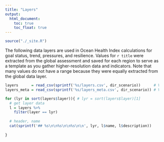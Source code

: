 ```yaml
---
title: "Layers"
output:
  html_document:
    toc: true
    toc_float: true
---
```


```r
source("./_site.R")
```

The following data layers are used in Ocean Health Index calculations for goal status, trend, pressures, and resilience. Values for `r title` were extracted from the global assessment and saved for each region to serve as a template as you gather higher-resolution data and indicators. Note that many values do not have a range because they were equally extracted from the global data layer.

```r
layers      = read_csv(sprintf('%s/layers.csv', dir_scenario))      # View(layers)
layers_meta = read_csv(sprintf('%s/layers_meta.csv', dir_scenario)) # View(layers_meta)

for (lyr in sort(layers$layer)){ # lyr = sort(layers$layer)[1]
  # get layer data
  l = layers %>% 
    filter(layer == lyr)
  
  # header, name
  cat(sprintf('## %s\n\n%s\n\n%s\n\n', lyr, l$name, l$description))
  
}
```

<!-- ## alien_species -->

<!-- Alien species -->

<!-- | metadata          | value                                                                | -->
<!-- |-------------------|----------------------------------------------------------------------| -->
<!-- | filename          | alien_species_gl2014.csv                                                   | -->
<!-- | value units       | resilience score                                                      | -->
<!-- | value range       | 0.5 to 1                               | -->
<!-- | global extraction | equal: global resilience data were applied equally to all regions. | -->

<!-- <p>The number and type of invasive and harmful invasive species in each marine ecoregion (Molnar et al. 2008). </p> -->

<!-- <p>Data sources:</p> -->

<!-- <ul> -->
<!-- <li>Molnar, J.L., Gamboa, R.L., Revenga C., Spalding, M. (2008). <strong>Assessing the global threat of invasive species to marine biodiversity</strong>. <em>Frontiers in Ecology and the Environment</em> 6(485). <a href="http://dx.doi.org/10.1890/070064">doi:10.1890/070064</a></li> -->
<!-- </ul> -->



<!-- ## ao_access -->

<!-- Fisheries management effectiveness and opportunity -->

<!-- | metadata          | value                                                                | -->
<!-- |-------------------|----------------------------------------------------------------------| -->
<!-- | filename          | ao_access_gl2014.csv                                                   | -->
<!-- | value units       | value                                                      | -->
<!-- | value range       | 0.484 to 0.704592                               | -->
<!-- | global extraction | equal: global management effectiveness scores were applied equally to all regions. | -->

<!-- <p>The opportunity for artisanal and recreational fishing based on the quality of management of the small- scale fishing sector (Mora et al 2009).</p> -->

<!-- <p>Data sources:</p> -->

<!-- <ul> -->
<!-- <li>Mora, C., Myers, R.A., Coll, M., Libralato, S., Pitcher, T.J., Sumaila, R.U., Worm, B. (2009). <strong>Management Effectiveness of the World�����s Marine Fisheries</strong>. <em>PLoS Biol</em>, 7(6), e1000131. <a href="http://dx.doi.org/10.1371/journal.pbio.1000131">doi:10.1371/journal.pbio.1000131</a></li> -->
<!-- </ul> -->





